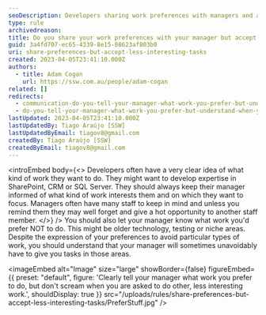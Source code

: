 ```yaml
---
seoDescription: Developers sharing work preferences with managers and accepting less interesting tasks when needed.
type: rule
archivedreason:
title: Do you share your work preferences with your manager but accept less interesting tasks when needed?
guid: 3a4fd707-ec65-4339-8e15-08623af803b0
uri: share-preferences-but-accept-less-interesting-tasks
created: 2023-04-05T23:41:10.000Z
authors:
  - title: Adam Cogan
    url: https://ssw.com.au/people/adam-cogan
related: []
redirects:
  - communication-do-you-tell-your-manager-what-work-you-prefer-but-understand-when-you-have-to-do-less-interesting-stuff
  - do-you-tell-your-manager-what-work-you-prefer-but-understand-when-you-have-to-do-less-interesting-stuff
lastUpdated: 2023-04-05T23:41:10.000Z
lastUpdatedBy: Tiago Araújo [SSW]
lastUpdatedByEmail: tiagov8@gmail.com
createdBy: Tiago Araújo [SSW]
createdByEmail: tiagov8@gmail.com
---
```


<introEmbed
  body={<>
Developers often have a very clear idea of what kind of work they want to do. They might want to develop expertise in SharePoint, CRM or SQL Server. They should always keep their manager informed of what kind of work interests them and on which they want to focus. Managers often have many staff to keep in mind and unless you remind them they may well forget and give a hot opportunity to another staff member.
  </>}
/>
You should also let your manager know what work you'd prefer NOT to do. This might be older technology, testing or niche areas. Despite the expression of your preferences to avoid particular types of work, you should understand that your manager will sometimes unavoidably have to give you tasks in those areas.


<imageEmbed
  alt="Image"
  size="large"
  showBorder={false}
  figureEmbed={{
    preset: "default",
    figure: 'Clearly tell your manager what work you prefer to do, but don\'t scream when you are asked to do other, less interesting work.',
    shouldDisplay: true
  }}
  src="/uploads/rules/share-preferences-but-accept-less-interesting-tasks/PreferStuff.jpg"
/>
